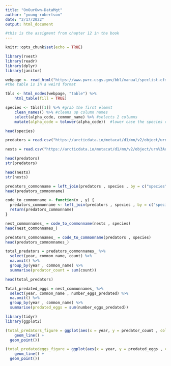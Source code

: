 ```yaml
---
title: "OnOurOwn-DataMgt"
author: "young-robertson"
date: "2/17/2022"
output: html_document

#this is the assigment from chapter 12 in the book
---
```


```r
knitr::opts_chunk$set(echo = TRUE)
```

```r
library(rvest)
library(readr)
library(dplyr)
library(janitor)
```


```r
webpage <- read_html("https://www.pwrc.usgs.gov/bbl/manual/speclist.cfm")
#the table is in a weird format

tbls <- html_nodes(webpage, "table") %>% 
    html_table(fill = TRUE)

species <- tbls[[1]] %>% #grab the first elemnt
    clean_names() %>% #cleans up column names
    select(alpha_code, common_name) %>% #selects 2 columns
    mutate(alpha_code = tolower(alpha_code))  #lower case the species code

head(species)
```

```r
predators = read.csv("https://arcticdata.io/metacat/d1/mn/v2/object/urn%3Auuid%3A9ffec04c-7e2d-41dd-9e88-b6c2e8c4375e")

nests = read.csv("https://arcticdata.io/metacat/d1/mn/v2/object/urn%3Auuid%3A982bd2fc-4edf-4da7-96ef-0d11b853102d")

head(predators)
str(predators)

head(nests)
str(nests)


```

```r

predators_commonname = left_join(predators , species , by = c("species" = "alpha_code"))
head(predators_commonname)

code_to_commonname <- function(x , y) {
  predators_commonname <- left_join(predators , species , by = c("species" = "alpha_code"))
  return(predators_commonname)
}

nest_commonnames_ = code_to_commonname(nests , species)
head(nest_commonnames_)

predators_commonnames_ = code_to_commonname(predators , species)
head(predators_commonnames_)

```

```r
total_predators = predators_commonnames_ %>% 
  select(year, common_name, count) %>% 
  na.omit() %>% 
  group_by(year , common_name) %>% 
  summarise(predator_count = sum(count))

head(total_predators)

Total_predated_eggs = nest_commonnames_ %>% 
  select(year, common_name , number_eggs_predated) %>% 
  na.omit() %>% 
  group_by(year , common_name) %>% 
  summarise(predated_eggs = sum(number_eggs_predated))

```


```r
library(tidyr)
library(ggplot2)

(total_predators_figure = ggplot(aes(x = year, y = predator_count , color = common_name) , data = total_predators) +
    geom_line() +
  geom_point())

(total_predatedeggs_figure = ggplot(aes(x = year, y = predated_eggs , color = common_name) , data = Total_predated_eggs) +
    geom_line() +
  geom_point())

```

